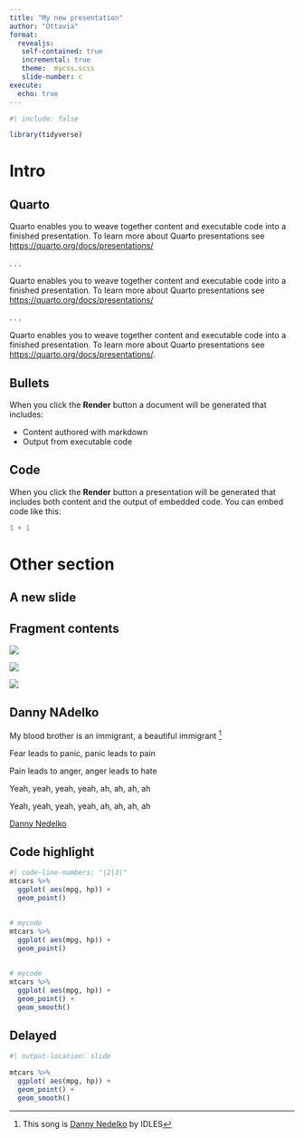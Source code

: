 ```yaml
---
title: "My new presentation"
author: "Ottavia"
format: 
  revealjs: 
   self-contained: true
   incremental: true
   theme:  mycss.scss
   slide-number: c
execute: 
  echo: true
---
```



```r
#| include: false

library(tidyverse)
```

# Intro

## Quarto


Quarto enables you to weave together content and executable code into a finished presentation. To learn more about Quarto presentations see <https://quarto.org/docs/presentations/>

. . . 

Quarto enables you to weave together content and executable code into a finished presentation. To learn more about Quarto presentations see <https://quarto.org/docs/presentations/>

. . . 

Quarto enables you to weave together content and executable code into a finished presentation. To learn more about Quarto presentations see <https://quarto.org/docs/presentations/>.

## Bullets

When you click the **Render** button a document will be generated that includes:

-   Content authored with markdown
-   Output from executable code

## Code

When you click the **Render** button a presentation will be generated that includes both content and the output of embedded code. You can embed code like this:

```r
1 + 1
```

# Other section

## A new slide


## Fragment contents 

:::{.r-stack}

:::{.fragment .fade-out}

![](img/pea1.jpg)
:::

:::{.fragment .fade-in-then-out}
![](img/pea2.jpg)
::: 

:::{.fragment .fade-in-then-out}
![](img/pea3.jpg)
:::


:::


## Danny NAdelko 

My blood brother is an immigrant, a beautiful immigrant ^[This song is [Danny Nedelko](https://youtu.be/QkF_G-RF66M?si=F11TuQYUtWVz0L9G) by IDLES]


::: aside
Fear leads to panic, panic leads to pain

Pain leads to anger, anger leads to hate

Yeah, yeah, yeah, yeah, ah, ah, ah, ah

Yeah, yeah, yeah, yeah, ah, ah, ah, ah

[Danny Nedelko](https://youtu.be/QkF_G-RF66M?si=F11TuQYUtWVz0L9G)
:::

## Code highlight

```r
#| code-line-numbers: "|2|3|"
mtcars %>%                               
  ggplot( aes(mpg, hp)) +   
  geom_point() 
```

## {auto-animate="true"}

```r
# mycode
mtcars %>%                               
  ggplot( aes(mpg, hp)) +   
  geom_point() 
```


## {auto-animate="true"}

```r
# mycode
mtcars %>%                               
  ggplot( aes(mpg, hp)) +   
  geom_point() +
  geom_smooth()
```

## Delayed

```r
#| output-location: slide

mtcars %>%                               
  ggplot( aes(mpg, hp)) +   
  geom_point() +
  geom_smooth()
```

